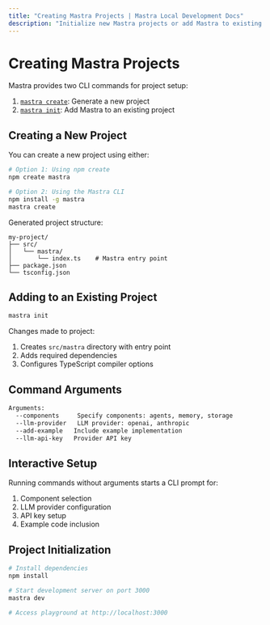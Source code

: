 ```yaml
---
title: "Creating Mastra Projects | Mastra Local Development Docs"
description: "Initialize new Mastra projects or add Mastra to existing Node.js applications using the CLI"
---
```


# Creating Mastra Projects

Mastra provides two CLI commands for project setup:

1. [`mastra create`](/docs/reference/cli/create): Generate a new project
2. [`mastra init`](/docs/reference/cli/init): Add Mastra to an existing project

## Creating a New Project

You can create a new project using either:

```bash npm2yarn copy
# Option 1: Using npm create
npm create mastra
```

```bash npm2yarn copy
# Option 2: Using the Mastra CLI
npm install -g mastra
mastra create
```

Generated project structure:
```
my-project/
├── src/
│   └── mastra/
│       └── index.ts    # Mastra entry point
├── package.json
└── tsconfig.json
```

## Adding to an Existing Project

```bash
mastra init
```

Changes made to project:
1. Creates `src/mastra` directory with entry point
2. Adds required dependencies
3. Configures TypeScript compiler options

## Command Arguments

```bash
Arguments:
  --components     Specify components: agents, memory, storage
  --llm-provider   LLM provider: openai, anthropic
  --add-example   Include example implementation
  --llm-api-key   Provider API key
```

## Interactive Setup

Running commands without arguments starts a CLI prompt for:
1. Component selection
2. LLM provider configuration
3. API key setup
4. Example code inclusion

## Project Initialization

```bash
# Install dependencies
npm install

# Start development server on port 3000
mastra dev

# Access playground at http://localhost:3000
